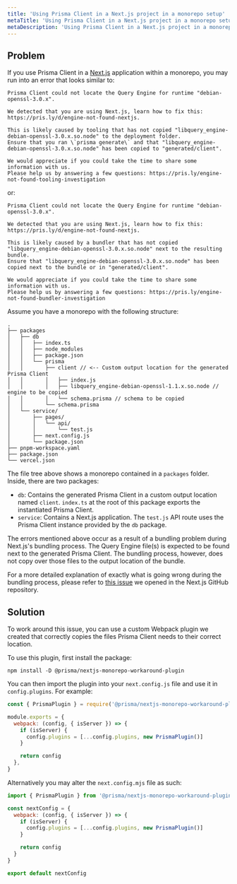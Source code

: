 ```yaml
---
title: 'Using Prisma Client in a Next.js project in a monorepo setup'
metaTitle: 'Using Prisma Client in a Next.js project in a monorepo setup'
metaDescription: 'Using Prisma Client in a Next.js project in a monorepo setup'
---
```


<TopBlock/>

## Problem

If you use Prisma Client in a [Next.js](https://nextjs.org/) application within a monorepo, you may run into an error that looks similar to:

```terminal no-copy wrap
Prisma Client could not locate the Query Engine for runtime "debian-openssl-3.0.x".

We detected that you are using Next.js, learn how to fix this: https://pris.ly/d/engine-not-found-nextjs.

This is likely caused by tooling that has not copied "libquery_engine-debian-openssl-3.0.x.so.node" to the deployment folder.
Ensure that you ran \`prisma generate\` and that "libquery_engine-debian-openssl-3.0.x.so.node" has been copied to "generated/client".

We would appreciate if you could take the time to share some information with us.
Please help us by answering a few questions: https://pris.ly/engine-not-found-tooling-investigation
```

or:

```terminal no-copy wrap
Prisma Client could not locate the Query Engine for runtime "debian-openssl-3.0.x".

We detected that you are using Next.js, learn how to fix this: https://pris.ly/d/engine-not-found-nextjs.

This is likely caused by a bundler that has not copied "libquery_engine-debian-openssl-3.0.x.so.node" next to the resulting bundle.
Ensure that "libquery_engine-debian-openssl-3.0.x.so.node" has been copied next to the bundle or in "generated/client".

We would appreciate if you could take the time to share some information with us.
Please help us by answering a few questions: https://pris.ly/engine-not-found-bundler-investigation
```

Assume you have a monorepo with the following structure:

```
.
├── packages
│   ├── db
│   │   ├── index.ts
│   │   ├── node_modules
│   │   ├── package.json
│   │   └── prisma
│   │       ├── client // <-- Custom output location for the generated Prisma Client
│   │       │   ├── index.js
│   │       │   ├── libquery_engine-debian-openssl-1.1.x.so.node // engine to be copied
│   │       │   └── schema.prisma // schema to be copied
│   │       └── schema.prisma
│   └── service/
│       ├── pages/
│       │   └── api/
│       │       └── test.js
│       ├── next.config.js
│       └── package.json
├── pnpm-workspace.yaml
├── package.json
└── vercel.json
```

The file tree above shows a monorepo contained in a `packages` folder. Inside, there are two packages:

- `db`: Contains the generated Prisma Client in a custom output location named `client`. `index.ts` at the root of this package exports the instantiated Prisma Client.
- `service`: Contains a Next.js application. The `test.js` API route uses the Prisma Client instance provided by the `db` package.

The errors mentioned above occur as a result of a bundling problem during Next.js's bundling process. The Query Engine file(s) is expected to be found next to the generated Prisma Client. The bundling process, however, does not copy over those files to the output location of the bundle.

<Admonition type="info">

For a more detailed explanation of exactly what is going wrong during the bundling process, please refer to [this issue](https://github.com/vercel/next.js/issues/46070) we opened in the Next.js GitHub repository.

</Admonition>

## Solution

To work around this issue, you can use a custom Webpack plugin we created that correctly copies the files Prisma Client needs to their correct location.

To use this plugin, first install the package:

```terminal copy
npm install -D @prisma/nextjs-monorepo-workaround-plugin
```

You can then import the plugin into your `next.config.js` file and use it in `config.plugins`. For example:

```js copy
const { PrismaPlugin } = require('@prisma/nextjs-monorepo-workaround-plugin')

module.exports = {
  webpack: (config, { isServer }) => {
    if (isServer) {
      config.plugins = [...config.plugins, new PrismaPlugin()]
    }

    return config
  },
}
```

Alternatively you may alter the `next.config.mjs` file as such:

```js copy
import { PrismaPlugin } from '@prisma/nextjs-monorepo-workaround-plugin'

const nextConfig = {
  webpack: (config, { isServer }) => {
    if (isServer) {
      config.plugins = [...config.plugins, new PrismaPlugin()]
    }

    return config
  }
}

export default nextConfig
```
